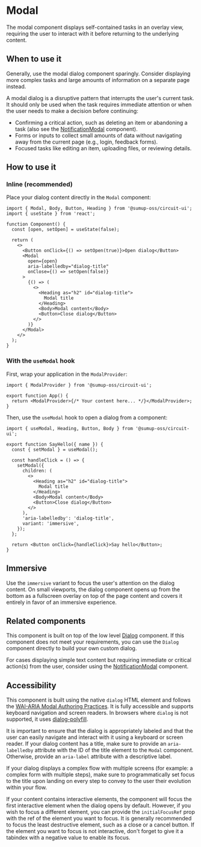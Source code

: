
<Meta of={Stories} />

# Modal

<Status variant="stable" />

The modal component displays self-contained tasks in an overlay view, requiring the user to interact with it before returning to the underlying content.

<Story of={Stories.Base} />
<Props />

## When to use it

Generally, use the modal dialog component sparingly. Consider displaying more complex tasks and large amounts of information on a separate page instead.

A modal dialog is a disruptive pattern that interrupts the user's current task. It should only be used when the task requires immediate attention or when the user needs to make a decision before continuing:

- Confirming a critical action, such as deleting an item or abandoning a task (also see the [NotificationModal](Notification/NotificationModal/Docs) component).
- Forms or inputs to collect small amounts of data without navigating away from the current page (e.g., login, feedback forms).
- Focused tasks like editing an item, uploading files, or reviewing details.

## How to use it

### Inline (recommended)

Place your dialog content directly in the `Modal` component:

```tsx
import { Modal, Body, Button, Heading } from '@sumup-oss/circuit-ui';
import { useState } from 'react';

function Component() {
  const [open, setOpen] = useState(false);

  return (
    <>
      <Button onClick={() => setOpen(true)}>Open dialog</Button>
      <Modal
        open={open}
        aria-labelledby="dialog-title"
        onClose={() => setOpen(false)}
      >
        {() => (
          <>
            <Heading as="h2" id="dialog-title">
              Modal title
            </Heading>
            <Body>Modal content</Body>
            <Button>Close dialog</Button>
          </>
        )}
      </Modal>
    </>
  );
}
```

### With the `useModal` hook

First, wrap your application in the `ModalProvider`:

```tsx
import { ModalProvider } from '@sumup-oss/circuit-ui';

export function App() {
  return <ModalProvider>{/* Your content here... */}</ModalProvider>;
}
```

Then, use the `useModal` hook to open a dialog from a component:

```tsx
import { useModal, Heading, Button, Body } from '@sumup-oss/circuit-ui';

export function SayHello({ name }) {
  const { setModal } = useModal();

  const handleClick = () => {
    setModal({
      children: (
        <>
          <Heading as="h2" id="dialog-title">
            Modal title
          </Heading>
          <Body>Modal content</Body>
          <Button>Close dialog</Button>
        </>
      ),
      'aria-labelledby': 'dialog-title',
      variant: 'immersive',
    });
  };

  return <Button onClick={handleClick}>Say hello</Button>;
}
```

## Immersive

Use the `immersive` variant to focus the user's attention on the dialog content. On small viewports, the dialog component opens up from the bottom as a fullscreen overlay on top of the page content and covers it entirely in favor of an immersive experience.

<Story of={Stories.Immersive} />

## Related components

This component is built on top of the low level [Dialog](Components/Dialog/Docs) component. If this component does not meet your requirements, you can use the `Dialog` component directly to build your own custom dialog.

For cases displaying simple text content but requiring immediate or critical action(s) from the user, consider using the [NotificationModal](Notification/NotificationModal/Docs) component.

## Accessibility

This component is built using the native `dialog` HTML element and follows the [WAI-ARIA Modal Authoring Practices](https://www.w3.org/WAI/ARIA/apg/patterns/dialog-modal/). It is fully accessible and supports keyboard navigation and screen readers. In browsers where `dialog` is not supported, it uses [dialog-polyfill](https://github.com/GoogleChrome/dialog-polyfill).

It is important to ensure that the dialog is appropriately labeled and that the user can easily navigate and interact with it using a keyboard or screen reader.
If your dialog content has a title, make sure to provide an `aria-labelledby` attribute with the ID of the title element to the `Modal` component. Otherwise, provide an `aria-label` attribute with a descriptive label.

If your dialog displays a complex flow with multiple screens (for example: a complex form with multiple steps), make sure to programmatically set focus to the title upon landing on every step to convey to the user their evolution within your flow.

If your content contains interactive elements, the component will focus the first interactive element when the dialog opens by default. However, if you wish to focus a different element, you can provide the `initialFocusRef` prop with the ref of the element you want to focus. It is generally recommended to focus the least destructive element, such as a close or a cancel button. If the element you want to focus is not interactive, don't forget to give it a tabindex with a negative value to enable its focus.
